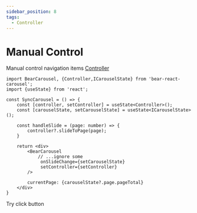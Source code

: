 ```yaml
---
sidebar_position: 8
tags:
  - Controller
---
```




# Manual Control

Manual control navigation items [Controller](/docs/components/bear-carousel#controller)

```tsx
import BearCarousel, {Controller,ICarouselState} from 'bear-react-carousel';
import {useState} from 'react';

const SyncCarousel = () => {
    const [controller, setController] = useState<Controller>();
    const [carouselState, setCarouselState] = useState<ICarouselState>();

    const handleSlide = (page: number) => {
        controller?.slideToPage(page);
    }

    return <div>
        <BearCarousel
            // ...ignore some
             onSlideChange={setCarouselState}
             setController={setController}
        />

        currentPage: {carouselState?.page.pageTotal}
    </div>
}
```

Try click button

<ManualControlCarousel/>


